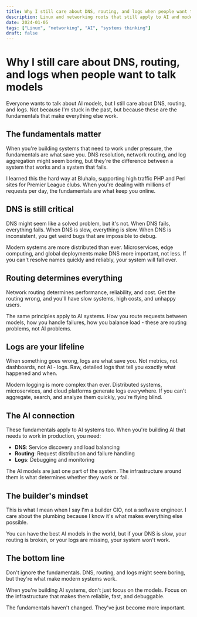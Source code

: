 ```yaml
---
title: Why I still care about DNS, routing, and logs when people want to talk models
description: Linux and networking roots that still apply to AI and modern systems
date: 2024-01-05
tags: ["Linux", "networking", "AI", "systems thinking"]
draft: false
---
```


# Why I still care about DNS, routing, and logs when people want to talk models

Everyone wants to talk about AI models, but I still care about DNS, routing, and logs. Not because I'm stuck in the past, but because these are the fundamentals that make everything else work.

## The fundamentals matter

When you're building systems that need to work under pressure, the fundamentals are what save you. DNS resolution, network routing, and log aggregation might seem boring, but they're the difference between a system that works and a system that fails.

I learned this the hard way at Bluhalo, supporting high traffic PHP and Perl sites for Premier League clubs. When you're dealing with millions of requests per day, the fundamentals are what keep you online.

## DNS is still critical

DNS might seem like a solved problem, but it's not. When DNS fails, everything fails. When DNS is slow, everything is slow. When DNS is inconsistent, you get weird bugs that are impossible to debug.

Modern systems are more distributed than ever. Microservices, edge computing, and global deployments make DNS more important, not less. If you can't resolve names quickly and reliably, your system will fall over.

## Routing determines everything

Network routing determines performance, reliability, and cost. Get the routing wrong, and you'll have slow systems, high costs, and unhappy users.

The same principles apply to AI systems. How you route requests between models, how you handle failures, how you balance load - these are routing problems, not AI problems.

## Logs are your lifeline

When something goes wrong, logs are what save you. Not metrics, not dashboards, not AI - logs. Raw, detailed logs that tell you exactly what happened and when.

Modern logging is more complex than ever. Distributed systems, microservices, and cloud platforms generate logs everywhere. If you can't aggregate, search, and analyze them quickly, you're flying blind.

## The AI connection

These fundamentals apply to AI systems too. When you're building AI that needs to work in production, you need:

- **DNS**: Service discovery and load balancing
- **Routing**: Request distribution and failure handling  
- **Logs**: Debugging and monitoring

The AI models are just one part of the system. The infrastructure around them is what determines whether they work or fail.

## The builder's mindset

This is what I mean when I say I'm a builder CIO, not a software engineer. I care about the plumbing because I know it's what makes everything else possible.

You can have the best AI models in the world, but if your DNS is slow, your routing is broken, or your logs are missing, your system won't work.

## The bottom line

Don't ignore the fundamentals. DNS, routing, and logs might seem boring, but they're what make modern systems work.

When you're building AI systems, don't just focus on the models. Focus on the infrastructure that makes them reliable, fast, and debuggable.

The fundamentals haven't changed. They've just become more important.
